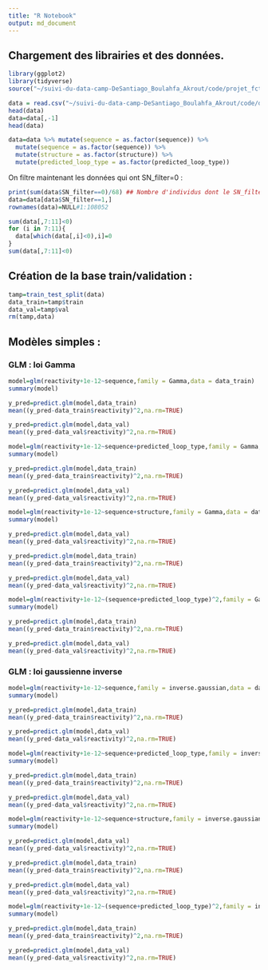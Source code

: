```yaml
---
title: "R Notebook"
output: md_document
---
```


## Chargement des librairies et des données.
```r
library(ggplot2)
library(tidyverse)
source("~/suivi-du-data-camp-DeSantiago_Boulahfa_Akrout/code/projet_fct.R")
```

```r
data = read.csv("~/suivi-du-data-camp-DeSantiago_Boulahfa_Akrout/code/data_train.csv")
head(data)
data=data[,-1]
head(data)
```

```r
data=data %>% mutate(sequence = as.factor(sequence)) %>% 
  mutate(sequence = as.factor(sequence)) %>% 
  mutate(structure = as.factor(structure)) %>% 
  mutate(predicted_loop_type = as.factor(predicted_loop_type))
```


On filtre maintenant les données qui ont SN_filter=0 :

```r
print(sum(data$SN_filter==0)/68) ## Nombre d'individus dont le SN_filter=0
data=data[data$SN_filter==1,]
rownames(data)=NULL#1:108052
```

```r
sum(data[,7:11]<0)
for (i in 7:11){
  data[which(data[,i]<0),i]=0
} 
sum(data[,7:11]<0)
```

## Création de la base train/validation :

```r
tamp=train_test_split(data)
data_train=tamp$train
data_val=tamp$val
rm(tamp,data)
```

## Modèles simples :

### GLM : loi Gamma

```r
model=glm(reactivity+1e-12~sequence,family = Gamma,data = data_train)
summary(model)
```

```r
y_pred=predict.glm(model,data_train)
mean((y_pred-data_train$reactivity)^2,na.rm=TRUE)

y_pred=predict.glm(model,data_val)
mean((y_pred-data_val$reactivity)^2,na.rm=TRUE)
```

```r
model=glm(reactivity+1e-12~sequence+predicted_loop_type,family = Gamma,data = data_train)
summary(model)
```

```r
y_pred=predict.glm(model,data_train)
mean((y_pred-data_train$reactivity)^2,na.rm=TRUE)

y_pred=predict.glm(model,data_val)
mean((y_pred-data_val$reactivity)^2,na.rm=TRUE)
```


```r
model=glm(reactivity+1e-12~sequence+structure,family = Gamma,data = data_train)
summary(model)

y_pred=predict.glm(model,data_val)
mean((y_pred-data_val$reactivity)^2,na.rm=TRUE)
```

```r
y_pred=predict.glm(model,data_train)
mean((y_pred-data_train$reactivity)^2,na.rm=TRUE)

y_pred=predict.glm(model,data_val)
mean((y_pred-data_val$reactivity)^2,na.rm=TRUE)
```


```r
model=glm(reactivity+1e-12~(sequence+predicted_loop_type)^2,family = Gamma,data = data_train)
summary(model)
```

```r
y_pred=predict.glm(model,data_train)
mean((y_pred-data_train$reactivity)^2,na.rm=TRUE)

y_pred=predict.glm(model,data_val)
mean((y_pred-data_val$reactivity)^2,na.rm=TRUE)
```



### GLM : loi gaussienne inverse



```r
model=glm(reactivity+1e-12~sequence,family = inverse.gaussian,data = data_train)
summary(model)
```

```r
y_pred=predict.glm(model,data_train)
mean((y_pred-data_train$reactivity)^2,na.rm=TRUE)

y_pred=predict.glm(model,data_val)
mean((y_pred-data_val$reactivity)^2,na.rm=TRUE)
```

```r
model=glm(reactivity+1e-12~sequence+predicted_loop_type,family = inverse.gaussian,data = data_train)
summary(model)
```

```r
y_pred=predict.glm(model,data_train)
mean((y_pred-data_train$reactivity)^2,na.rm=TRUE)

y_pred=predict.glm(model,data_val)
mean((y_pred-data_val$reactivity)^2,na.rm=TRUE)
```


```r
model=glm(reactivity+1e-12~sequence+structure,family = inverse.gaussian,data = data_train)
summary(model)

y_pred=predict.glm(model,data_val)
mean((y_pred-data_val$reactivity)^2,na.rm=TRUE)
```

```r
y_pred=predict.glm(model,data_train)
mean((y_pred-data_train$reactivity)^2,na.rm=TRUE)

y_pred=predict.glm(model,data_val)
mean((y_pred-data_val$reactivity)^2,na.rm=TRUE)
```


```r
model=glm(reactivity+1e-12~(sequence+predicted_loop_type)^2,family = inverse.gaussian,data = data_train)
summary(model)
```

```r
y_pred=predict.glm(model,data_train)
mean((y_pred-data_train$reactivity)^2,na.rm=TRUE)

y_pred=predict.glm(model,data_val)
mean((y_pred-data_val$reactivity)^2,na.rm=TRUE)
```